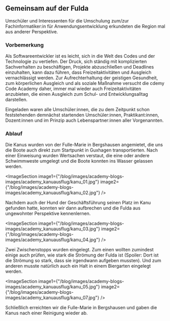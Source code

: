 
## Gemeinsam auf der Fulda

Umschüler und Interessenten für die Umschulung zum/zur Fachinformatiker:in für Anwendungsentwicklung erkundeten die Region mal aus anderer Perspektive.

### Vorbemerkung

Als Softwareentwickler ist es leicht, sich in die Welt des Codes und der Technologie zu vertiefen. Der Druck, sich ständig mit komplizierten Sachverhalten zu beschäftigen, Projekte abzuschließen und Deadlines einzuhalten, kann dazu führen, dass Freizeitaktivitäten und Ausgleich vernachlässigt werden. Zur Aufrechterhaltung der geistigen Gesundheit, zum körperlichen Ausgleich und als soziale Maßnahme versucht die cdemy Code Academy daher, immer mal wieder auch Freizeitaktivitäten anzubieten, die einen Ausgleich zum Schul- und Entwicklungsalltag darstellen.

Eingeladen waren alle Umschüler:innen, die zu dem Zeitpunkt schon feststehenden demnächst startenden Umschüler:innen, Praktikant:innen, Dozent:innen und im Prinzip auch Lebenspartner:innen aller Vorgenannten.

### Ablauf

Die Kanus wurden von der Fulle-Marie in Bergshausen angemietet, die uns die Boote auch direkt zum Startpunkt in Guxhagen transportierten. Nach einer Einweisung wurden Wertsachen verstaut, die eine oder andere Schwimmweste umgelegt und die Boote konnten ins Wasser gelassen werden.

<ImageSection
  image1={"/blog/images/academy-blogs-images/academy_kanuausflug/kanu_01.jpg"}
  image2={"/blog/images/academy-blogs-images/academy_kanuausflug/kanu_02.jpg"}
/>

Nachdem auch der Hund der Geschäftsführung seinen Platz im Kanu gefunden hatte, konnten
wir dann aufbrechen und die Fulda aus ungewohnter Perspektive kennenlernen.

<ImageSection
  image1={"/blog/images/academy-blogs-images/academy_kanuausflug/kanu_03.jpg"}
  image2={"/blog/images/academy-blogs-images/academy_kanuausflug/kanu_04.jpg"}
/>

Zwei Zwischenstopps wurden eingelegt. Zum einen wollten zumindest einige auch prüfen, wie stark die Strömung der Fulda ist (Spoiler: Dort ist die Strömung so stark, dass sie irgendwann aufgeben mussten). Und zum anderen musste natürlich auch ein Halt in einem Biergarten eingelegt werden.

<ImageSection
  image1={"/blog/images/academy-blogs-images/academy_kanuausflug/kanu_05.jpg"}
  image2={"/blog/images/academy-blogs-images/academy_kanuausflug/kanu_07.jpg"}
/>

Schließlich erreichten wir die Fulle-Marie in Bergshausen und gaben die Kanus nach einer Reinigung wieder ab.
